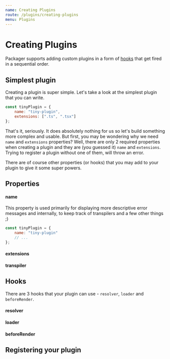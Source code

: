 ```yaml
---
name: Creating Plugins
route: /plugins/creating-plugins
menu: Plugins
---
```



# Creating Plugins

Packager supports adding custom plugins in a form of [hooks](#hooks) that get fired in a sequential order.

## Simplest plugin

Creating a plugin is super simple. Let's take a look at the simplest plugin that you can write.

```js
const tinyPlugin = {
    name: "tiny-plugin",
    extensions: [".ts", ".tsx"]
};
```

That's it, seriously. It does absolutely nothing for us so let's build something more complex and usable.
But first, you may be wondering why we need `name` and `extensions` properties? Well, there are only 2 required properties when creating a plugin and they are (you guessed it) `name` and `extensions`. Trying to register a plugin without one of them, will throw an error.

There are of course other properties (or hooks) that you may add to your plugin to give it some super powers.

## Properties

#### name

This property is used primarily for displaying more descriptive error messages and internally, to keep track of transpilers and a few other things ;)

<ApiProps type="string" />

```js usage=true
const tinyPlugin = {
    name: "tiny-plugin"
    // ...
};
```

#### extensions

#### transpiler

## Hooks

There are 3 hooks that your plugin can use - `resolver`, `loader` and `beforeRender`.

#### resolver

#### loader

#### beforeRender

## Registering your plugin
